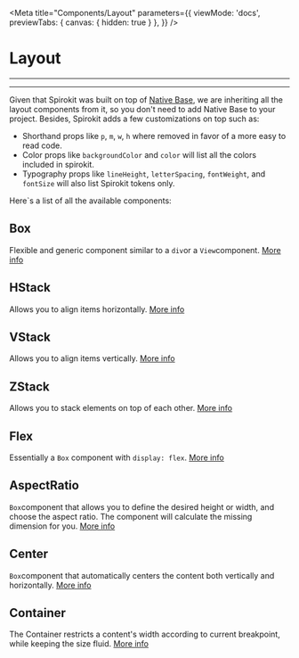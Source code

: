 
<Meta 
	title="Components/Layout"
	parameters={{
		viewMode: 'docs',
		previewTabs: { 
			canvas: { hidden: true } 
		},
	}} 
/>

# Layout

---

---

Given that Spirokit was built on top of [Native Base](https://nativebase.io/), we are inheriting all the layout components from it, so you don't need to add Native Base to your project.
Besides, Spirokit adds a few customizations on top such as:
- Shorthand props like `p`, `m`, `w`, `h` where removed in favor of a more easy to read code.
- Color props like `backgroundColor` and `color` will list all the colors included in spirokit.
- Typography props like `lineHeight`, `letterSpacing`, `fontWeight`, and `fontSize` will also list Spirokit tokens only.

Here`s a list of all the available components:

## Box

Flexible and generic component similar to a `div`or a `View`component. [More info](https://docs.nativebase.io/box#h2-props)

## HStack

Allows you to align items horizontally. [More info](https://docs.nativebase.io/hstack#h2-props)

## VStack

Allows you to align items vertically. [More info](https://docs.nativebase.io/vstack#h2-props)

## ZStack

Allows you to stack elements on top of each other. [More info](https://docs.nativebase.io/zstack#h2-props)

## Flex

Essentially a `Box` component with `display: flex`. [More info](https://docs.nativebase.io/flex#h2-props)

## AspectRatio

`Box`component that allows you to define the desired height or width, and choose the aspect ratio. The component will calculate the missing dimension for you. [More info](https://docs.nativebase.io/aspect-ratio#h2-props)

## Center

`Box`component that automatically centers the content both vertically and horizontally. [More info](https://docs.nativebase.io/center#h2-props)

## Container

The Container restricts a content's width according to current breakpoint, while keeping the size fluid. [More info](https://docs.nativebase.io/container#h2-props)










